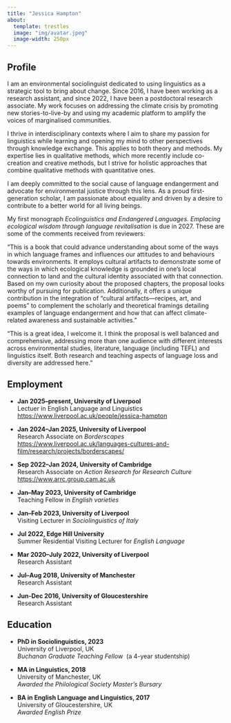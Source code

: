 ```yaml
---
title: "Jessica Hampton"
about:
  template: trestles
  image: "img/avatar.jpeg"
  image-width: 250px
---
```

## Profile

I am an environmental sociolinguist dedicated to using linguistics as a strategic tool to bring about change. Since 2016, I have been working as a research assistant, and since 2022, I have been a postdoctoral research associate. My work focuses on addressing the climate crisis by promoting new stories-to-live-by and using my academic platform to amplify the voices of marginalised communities.

I thrive in interdisciplinary contexts where I aim to share my passion for linguistics while learning and opening my mind to other perspectives through knowledge exchange. This applies to both theory and methods. My expertise lies in qualitative methods, which more recently include co-creation and creative methods, but I strive for holistic approaches that combine qualitative methods with quantitative ones.

I am deeply committed to the social cause of language endangerment and advocate for environmental justice through this lens. As a proud first-generation scholar, I am passionate about equality and driven by a desire to contribute to a better world for all living beings.

My first monograph *Ecolinguistics and Endangered Languages.
Emplacing ecological wisdom through language revitalisation* is due in 2027. These are some of the comments received from reviewers:

"This is a book that could advance understanding about some of the ways in which language frames and influences our attitudes to and behaviours towards environments. It employs cultural artifacts to demonstrate some of the ways in which ecological knowledge is grounded in one’s local connection to land and the cultural identity associated with that connection. 
Based on my own curiosity about the proposed chapters, the proposal looks worthy of pursuing for publication. Additionally, it offers a unique contribution in the integration of “cultural artifacts—recipes, art, and poems" to complement the scholarly and theoretical framings detailing examples of language endangerment and how that can affect climate-related awareness and sustainable activities."
 
"This is a great idea, I welcome it. I think the proposal is well balanced and comprehensive, addressing more than one audience with different interests across environmental studies, literature, language (including TEFL) and linguistics itself. Both research and teaching aspects of language loss and diversity are addressed here."


## Employment

-   **Jan 2025--present, University of Liverpool**\
    Lectuer in English Language and Linguistics <https://www.liverpool.ac.uk/people/jessica-hampton>

-   **Jan 2024--Jan 2025, University of Liverpool**\
    Research Associate on *Borderscapes* <https://www.liverpool.ac.uk/languages-cultures-and-film/research/projects/borderscapes/>

-   **Sep 2022--Jan 2024, University of Cambridge**\
    Research Associate on *Action Research for Research Culture* <https://www.arrc.group.cam.ac.uk>

-   **Jan--May 2023, University of Cambridge**\
    Teaching Fellow in *English varieties*

-   **Jan--Feb 2023, University of Liverpool**\
    Visiting Lecturer in *Sociolinguistics of Italy*

-   **Jul 2022, Edge Hill University**\
    Summer Residential Visiting Lecturer for *English Language*

-   **Mar 2020--July 2022, University of Liverpool**\
    Research Assistant

-   **Jul--Aug 2018, University of Manchester**\
    Research Assistant

-   **Jun-Dec 2016, University of Gloucestershire**\
    Research Assistant

## Education

-   **PhD in Sociolinguistics, 2023**\
    University of Liverpool, UK\
    *Buchanan Graduate Teaching Fellow*\ 
    (a 4-year studentship)

-   **MA in Linguistics, 2018**\
    University of Manchester, UK\
    *Awarded the Philological Society Master's Bursary*

-   **BA in English Language and Linguistics, 2017**\
    University of Gloucestershire, UK\
    *Awarded English Prize*
